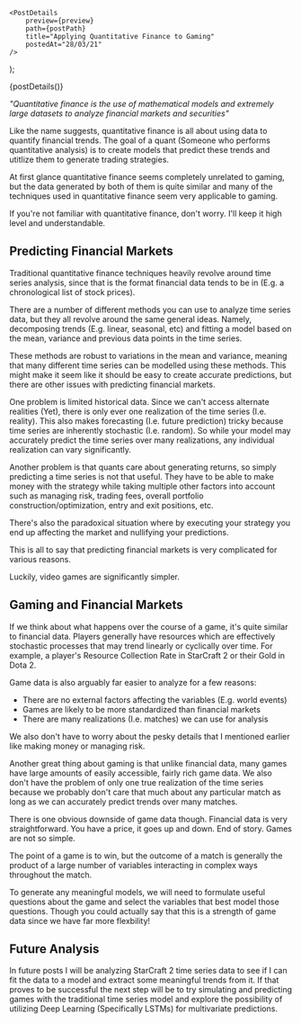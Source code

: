 

    <PostDetails
        preview={preview}
        path={postPath}
        title="Applying Quantitative Finance to Gaming"
        postedAt="28/03/21"
    />
);

<Fragment>{postDetails()}</Fragment>

*"Quantitative finance is the use of mathematical models and extremely
large datasets to analyze financial markets and securities"*

Like the name suggests, quantitative finance is all about using data to quantify financial trends.
The goal of a quant (Someone who performs quantitative analysis) is to create models that
predict these trends and utitlize them to generate trading strategies.

At first glance quantitative finance seems completely unrelated to gaming, but the data
generated by both of them is quite similar and many of the techniques used in quantitative
finance seem very applicable to gaming.

If you're not familiar with quantitative finance, don't worry. I'll keep it high level and understandable.

## Predicting Financial Markets

Traditional quantitative finance techniques heavily revolve around time series analysis, since
that is the format financial data tends to be in (E.g. a chronological list of stock prices).

There are a number of different methods you can use to analyze time series data, but they all
revolve around the same general ideas. Namely, decomposing trends (E.g. linear, seasonal, etc)
and fitting a model based on the mean, variance and previous data points in the time series.

These methods are robust to variations in the mean and variance, meaning that many different time series
can be modelled using these methods. This might make it seem like it should be easy to create
accurate predictions, but there are other issues with predicting financial markets.

One problem is limited historical data. Since we can't access alternate realities (Yet), there
is only ever one realization of the time series (I.e. reality). This also makes forecasting (I.e. future prediction)
tricky because time series are inherently stochastic (I.e. random). So while your model may accurately
predict the time series over many realizations, any individual realization can vary significantly.

Another problem is that quants care about generating returns, so simply predicting a time series
is not that useful. They have to be able to make money with the strategy while taking multiple other factors
into account such as managing risk, trading fees, overall portfolio construction/optimization,
entry and exit positions, etc.

There's also the paradoxical situation where by executing your strategy you end up affecting
the market and nullifying your predictions.

This is all to say that predicting financial markets is very complicated for various reasons.

Luckily, video games are significantly simpler.

## Gaming and Financial Markets

If we think about what happens over the course of a game, it's quite similar to financial data.
Players generally have resources which are effectively stochastic processes that may trend
linearly or cyclically over time. For example, a player's Resource Collection Rate in
StarCraft 2 or their Gold in Dota 2.

Game data is also arguably far easier to analyze for a few reasons:

- There are no external factors affecting the variables (E.g. world events)
- Games are likely to be more standardized than financial markets
- There are many realizations (I.e. matches) we can use for analysis

We also don't have to worry about the pesky details that I mentioned
earlier like making money or managing risk.

Another great thing about gaming is that unlike financial data,
many games have large amounts of easily accessible, fairly rich game data. We also don't
have the problem of only one true realization of the time series because we probably
don't care that much about any particular match as long as we can accurately predict trends
over many matches.

There is one obvious downside of game data though. Financial data is very straightforward.
You have a price, it goes up and down. End of story. Games are not so simple.

The point of a game is to win, but the outcome of a match is generally the product of
a large number of variables interacting in complex ways throughout the match.

To generate any meaningful models, we will need to formulate useful questions about the game
and select the variables that best model those questions. Though you could actually say that
this is a strength of game data since we have far more flexbility!

## Future Analysis

In future posts I will be analyzing StarCraft 2 time series data to see
if I can fit the data to a model and extract some meaningful trends from it. If that
proves to be successful the next step will be to try simulating and predicting games
with the traditional time series model and explore the possibility of utilizing
Deep Learning (Specifically LSTMs) for multivariate predictions.

